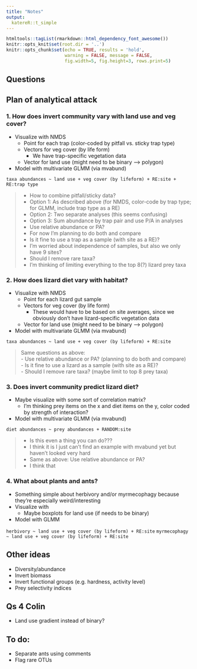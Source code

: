 ```yaml
---
title: "Notes"
output:
  katereR::t_simple
---
```


```r
htmltools::tagList(rmarkdown::html_dependency_font_awesome())
knitr::opts_knit$set(root.dir = '..')
knitr::opts_chunk$set(echo = TRUE, results = 'hold',
                      warning = FALSE, message = FALSE,
                      fig.width=5, fig.height=3, rows.print=5)
```

## Questions

###

## Plan of analytical attack

### 1. How does invert community vary with land use and veg cover?

- Visualize with NMDS
  - Point for each trap (color-coded by pitfall vs. sticky trap type)
  - Vectors for veg cover (by life form)
    - We have trap-specific vegetation data
  - Vector for land use (might need to be binary --> polygon)
- Model with multivariate GLMM (via mvabund)

`taxa abundances ~ land use + veg cover (by lifeform) + RE:site + RE:trap type`

> 
- How to combine pitfall/sticky data?  
  - Option 1: As described above (for NMDS, color-code by trap type; for GLMM, include trap type as a RE)  
  - Option 2: Two separate analyses (this seems confusing)  
  - Option 3: Sum abundance by trap pair and use P/A in analyses  
- Use relative abundance or PA?  
  - For now I'm planning to do both and compare  
- Is it fine to use a trap as a sample (with site as a RE)?  
  - I'm worried about independence of samples, but also we only have 9 sites?  
- Should I remove rare taxa?  
  - I'm thinking of limiting everything to the top 8(?) lizard prey taxa

### 2. How does lizard diet vary with habitat?

- Visualize with NMDS
  - Point for each lizard gut sample
  - Vectors for veg cover (by life form)
    - These would have to be based on site averages, since we obviously don't have lizard-specific vegetation data
  - Vector for land use (might need to be binary --> polygon)
- Model with multivariate GLMM (via mvabund)

`taxa abundances ~ land use + veg cover (by lifeform) + RE:site`

> Same questions as above:  
- Use relative abundance or PA? (planning to do both and compare)  
- Is it fine to use a lizard as a sample (with site as a RE)?  
- Should I remove rare taxa?  (maybe limit to top 8 prey taxa)

### 3. Does invert community predict lizard diet?

- Maybe visualize with some sort of correlation matrix?
  - I'm thinking prey items on the x and diet items on the y, color coded by strength of interaction?
- Model with multivariate GLMM (via mvabund)

`diet abundances ~ prey abundances + RANDOM:site`

> 
- Is this even a thing you can do???  
  - I think it is I just can't find an example with mvabund yet but haven't looked very hard  
- Same as above: Use relative abundance or PA?  
  - I think that 

### 4. What about plants and ants?

- Something simple about herbivory and/or myrmecophagy because they're especially weird/interesting
- Visualize with 
  - Maybe boxplots for land use (if needs to be binary)
- Model with GLMM

`herbivory ~ land use + veg cover (by lifeform) + RE:site`
`myrmecophagy ~ land use + veg cover (by lifeform) + RE:site`

## Other ideas

- Diversity/abundance
- Invert biomass
- Invert functional groups (e.g. hardness, activity level)
- Prey selectivity indices

## Qs 4 Colin

- Land use gradient instead of binary?

## To do: 

- Separate ants using comments
- Flag rare OTUs
